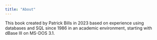 ```yaml
---
title: "About"
---
```


This book created by Patrick Bills in 2023 based on experience using databases and SQL since 1986 in an academic environment, starting with dBase III on MS-DOS 3.1.
